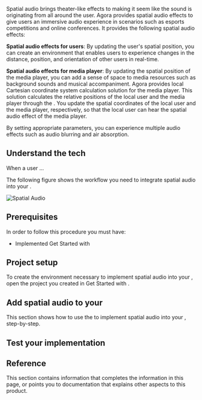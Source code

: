 
Spatial audio brings theater-like effects to <Vpd k="NAME" /> making it seem like the sound is originating from all around the user. Agora <Vpd k="SDK" /> provides spatial audio effects to give users an immersive audio experience in scenarios such as esports competitions and online conferences. It provides the following spatial audio effects:

**Spatial audio effects for users**: By updating the user's spatial position, you can create an environment that enables users to experience changes in the distance, position, and orientation of other users in real-time.

**Spatial audio effects for media player**: By updating the spatial position of the media player, you can add a sense of space to media resources such as background sounds and musical accompaniment. Agora provides local Cartesian coordinate system calculation solution for the media player. This solution calculates the relative positions of the local user and the media player through the <Vpd k="SDK" />. You update the spatial coordinates of the local user and the media player, respectively, so that the local user can hear the spatial audio effect of the media player.

By setting appropriate parameters, you can experience multiple audio effects such as audio blurring and air absorption.

## Understand the tech

When a user ...

The following figure shows the workflow you need to integrate spatial audio into your <Vpl k="CLIENT" />.

![Spatial Audio](/images/video-sdk/spatial-audio.svg)

## Prerequisites

In order to follow this procedure you must have:

* Implemented <Link to="../get-started/get-started-sdk">Get Started with <Vpd k="NAME"/></Link>

<Prerequisites />

## Project setup

To create the environment necessary to implement spatial audio into your <Vpl k="CLIENT" />, open the project you created in <Link to="../get-started/get-started-sdk">Get Started with <Vpd k="NAME"/></Link>.

<ProjectSetup />

## Add spatial audio to your <Vpl k="CLIENT" />

This section shows how to use the <Vg k="VSDK" /> to implement spatial audio into your <Vpl k="CLIENT" />, step-by-step.

<ProjectImplement />

## Test your implementation

<ProjectTest />


## Reference

This section contains information that completes the information in this page, or points you to documentation that explains other aspects to this product.

<Reference />
